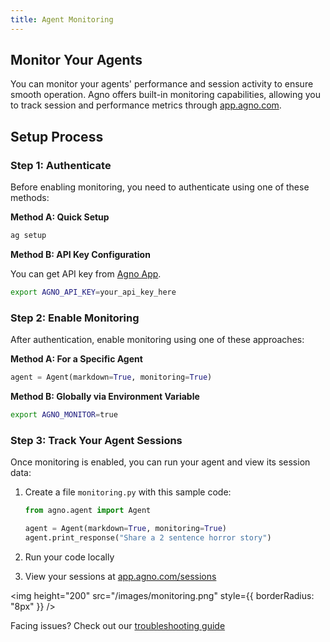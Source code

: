 ```yaml
---
title: Agent Monitoring
---
```


## Monitor Your Agents

You can monitor your agents' performance and session activity to ensure smooth operation. Agno offers built-in monitoring capabilities, allowing you to track session and performance metrics through [app.agno.com](https://app.agno.com).

## Setup Process

### Step 1: Authenticate

Before enabling monitoring, you need to authenticate using one of these methods:

**Method A: Quick Setup**
```bash
ag setup
```

**Method B: API Key Configuration**

You can get API key from [Agno App](https://app.agno.com/settings).
```bash
export AGNO_API_KEY=your_api_key_here
```

### Step 2: Enable Monitoring

After authentication, enable monitoring using one of these approaches:

**Method A: For a Specific Agent**
```python
agent = Agent(markdown=True, monitoring=True)
```

**Method B: Globally via Environment Variable**
```bash
export AGNO_MONITOR=true
```

### Step 3: Track Your Agent Sessions

Once monitoring is enabled, you can run your agent and view its session data:

1. Create a file `monitoring.py` with this sample code:
   ```python
   from agno.agent import Agent

   agent = Agent(markdown=True, monitoring=True)
   agent.print_response("Share a 2 sentence horror story")
   ```

2. Run your code locally
3. View your sessions at [app.agno.com/sessions](https://app.agno.com/sessions)

<img height="200" src="/images/monitoring.png" style={{ borderRadius: "8px" }} />

<Info>Facing issues? Check out our [troubleshooting guide](/faq/cli-auth)</Info>

